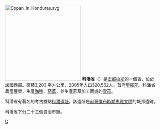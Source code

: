 [[File:Copan_in_Honduras.svg|250px]]
'''科潘省'''（{{lang-es|'''Copán'''}}）是[[宏都拉斯|宏都拉斯]]的一個省，位於該國西部。面積3,203 平方公里，2005年人口320,562人。首府[[聖羅莎|聖羅莎]]。科潘省農產豐榮，生產[[咖啡|咖啡]]、[[菸草|菸草]]，並生產菸草加工而成的[[雪茄|雪茄]]。

科潘省有著名的考古據點[[科潘|科潘遺址]]，該遺址是[[前哥倫布時期|前哥倫布時期]][[馬雅文明|馬雅文明]]的城邦遺跡。

科潘省下分二十三個自治市鎮。

{{宏都拉斯行政區劃}}

[[Category:宏都拉斯行政區劃|C]]